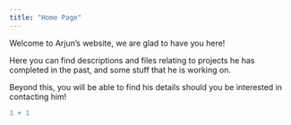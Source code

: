 ```yaml
---
title: "Home Page"
---
```


Welcome to Arjun's website, we are glad to have you here!

Here you can find descriptions and files relating to projects he has completed in the past, and some stuff that he is working on.

Beyond this, you will be able to find his details should you be interested in contacting him!

```r
1 + 1
```
